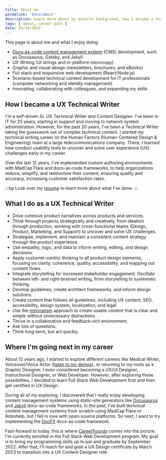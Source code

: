 ```yaml
---
title: About me
permalink: 'docs/about'
description: Learn more about my diverse background, how I became a technical writer, and where I'm next.
tags: [ about, career path ]
date: 03/24/2022
---
```


This page is about me and what I enjoy doing:
- [Docs-as-code content management system](https://craftyshamelessdrupal.patriciamcphee.repl.co/#1) (CMS) development, such as Docusaurus, Gatsby, and Jekyll
- UX Writing (UI strings and in-platform microcopy)
- Graphic and visual design (newsletters, brochures, and eBooks)
- Full stack and responsive web development (React/Node.js)
- Scenario-based technical content development for IT professionals (computer networking and identity management)
- Innovating, collaborating with colleagues, and expanding my skills



## How I became a UX Technical Writer
<!-- Include file -->
I'm a self-driven Sr. UX Technical Writer and Content Designer. I've been in IT for 25 years, starting in support and moving to network system administration. However, for the past 20 years, I've been a Technical Writer taking the guesswork out of complex technical content. I started my technical writing career on the Human Factors (Human-Centered Design & Engineering) team at a large telecommunications company. There, I learned how conduct usability tests to uncover and solve user experience (UX) challenges early in my career. 

Over the last 12 years, I've implemented custom authoring environments with MadCap Flare and docs-as-code frameworks, to help organizations reduce, simplify, and restructure their content, ensuring quality and accuracy, increasing customer satisfaction rates. 
<!-- -->

:::tip
Look over my [resume](resume.mdx) to learn more about what I've done.
:::

## What I do as a UX Technical Writer

- Drive cohesive product narratives across products and services.
- Think through projects strategically and creatively, from ideation through production, working with cross-functional teams (Design, Product, Marketing, and Support) to uncover and solve UX challenges.
- Strategize, implement, and maintain a consistent content strategy through the product experience.
- Use empathy, logic, and data to inform writing, editing, and design decisions.
- Apply customer-centric thinking to all product design elements, focusing on clarity, coherence, quality, accessibility, and mapping out content flows.
- Integrate storytelling for increased stakeholder engagement. Oscillate between left- and right-brained writing, from storytelling to systematic thinking.
- Develop guidelines, create architect frameworks, and inform design solutions.
- Create content that follows all guidelines, including UX content, SEO, accessibility, design system, localization, and legal.
- Use the [minimalism](https://www.stilo.com/2017/05/04/dita-and-minimalism/#:~:text=Minimalism%2C%20when%20applied%20to%20technical%20writing%2C%20should%20result,2%20Usable%203%20Minimal%204%20Appropriate%205%20Findable) approach to create usable content that is clear and simple without unnecessary distractions.
- Thrive in a collaborative and feedback-rich environment.
- Ask lots of questions.
- Think long-term, but act quickly.


## Where I'm going next in my career

About 12 years ago, I started to explore different careers like Medical Writer, Voiceover/Voice Actor ([listen to my demos](https://soundcloud.com/patriciamcphee/sets/voiceover-demos)), or returning to my roots as a Graphic Designer. I even considered becoming a UX/UI Designer, Instructional Designer, or Web Developer. However, after exploring these possibilities, I decided to learn Full Stack Web Development first and then get certified in UX Design.  

During all of my exploring, I discovered that I really enjoy developing content management systems using static-site generators like [Docusaurus](https://docusaurus.io/docs) and [Jekyll](https://jekyllrb.com/) docs-as-code frameworks. In the past, I've built technical content management systems from scratch using MadCap Flare or Robohelp, but I fell in love with open-source platforms. So next, I want to try implementing the [DocFX](https://dotnet.github.io/docfx/tutorial/docfx_getting_started.html) docs-as-code framework.

Fast-forward to today, this is where [CareerFoundy](https://careerfoundry.com/en/courses/become-a-web-developer/) comes into the picture. I'm currently enrolled in the Full Stack Web Development program. My goal is to bring my programming skills up to par and graduate by September 2022. After that, I'll reach for and grab a UX Design certificate by March 2023 to transition into a UX Content Designer role. 


